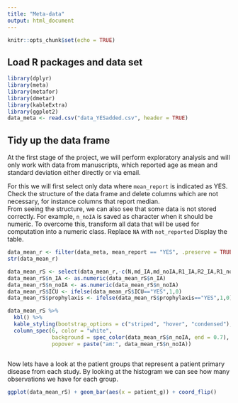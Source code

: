 ```yaml
---
title: "Meta-data"
output: html_document
---
```


```r
knitr::opts_chunk$set(echo = TRUE)
```

## Load R packages and data set

```r
library(dplyr)
library(meta)
library(metafor)
library(dmetar)
library(kableExtra)
library(ggplot2)
data_meta <- read.csv("data_YESadded.csv", header = TRUE)
```

## Tidy up the data frame

At the first stage of the project, we will perform exploratory analysis and will only work with data from manuscripts, which reported age as mean and standard deviation either directly or via email.

For this we will first select only data where `mean_report` is indicated as YES.
Check the structure of the data frame and delete columns which are not necessary, for instance columns that report median.  
From seeing the structure, we can also see that some data is not stored correctly. For example, `n_noIA` is saved as character when it should be numeric. To overcome this, transform all data that will be used for computation into a numeric class. 
Replace `NA` with `not_reported`
Display the table.
```r
data_mean_r <- filter(data_meta, mean_report == "YES", .preserve = TRUE)
str(data_mean_r)

data_mean_rS <- select(data_mean_r,-c(N,md_IA,md_noIA,R1_IA,R2_IA,R1_noIA,R2_noIA, mean_report))
data_mean_rS$n_IA <- as.numeric(data_mean_rS$n_IA)
data_mean_rS$n_noIA <- as.numeric(data_mean_rS$n_noIA)
data_mean_rS$ICU <- ifelse(data_mean_rS$ICU=="YES",1,0)
data_mean_rS$prophylaxis <- ifelse(data_mean_rS$prophylaxis=="YES",1,0)

data_mean_rS %>%
  kbl() %>%
  kable_styling(bootstrap_options = c("striped", "hover", "condensed"), font_size = 11) %>%
  column_spec(6, color = "white",
              background = spec_color(data_mean_rS$n_noIA, end = 0.7),
              popover = paste("am:", data_mean_rS$n_noIA)) 
  
```

Now lets have a look at the patient groups that represent a patient primary disease from each study. By looking at the histogram we can see how many observations we have for each group.
```r
ggplot(data_mean_rS) + geom_bar(aes(x = patient_g)) + coord_flip()
```
